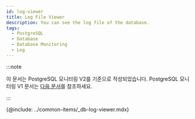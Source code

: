 ```yaml
---
id: log-viewer
title: Log File Viewer
description: You can see the log file of the database.
tags:
  - PostgreSQL
  - Database
  - Database Monitoring
  - Log
---
```


:::note

이 문서는 PostgreSQL 모니터링 V2를 기준으로 작성되었습니다. PostgreSQL 모니터링 V1 문서는 [다음 문서](../postgresql-v1/log-viewer)를 참조하세요.

:::

{@include: ../common-items/_db-log-viewer.mdx}
